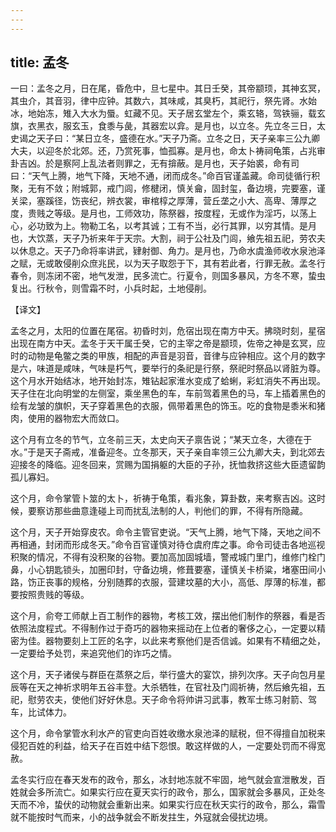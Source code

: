 ```yaml
---
---
---
```

title: 孟冬
---



一曰：孟冬之月，日在尾，昏危中，旦七星中。其日壬癸，其帝颛顼，其神玄冥，其虫介，其音羽，律中应钟。其数六，其味咸，其臭朽，其祀行，祭先肾。水始冰，地始冻，雉入大水为蜃。虹藏不见。天子居玄堂左个，乘玄辂，驾铁骊，载玄旗，衣黑衣，服玄玉，食黍与彘，其器宏以弇。是月也，以立冬。先立冬三日，太史谒之天子曰：“某日立冬，盛德在水。”天子乃斋。立冬之日，天子亲率三公九卿大夫，以迎冬於北郊。还，乃赏死事，恤孤寡。是月也，命太卜祷祠龟策，占兆审卦吉凶。於是察阿上乱法者则罪之，无有揜蔽。是月也，天子始裘，命有司曰：“天气上腾，地气下降，天地不通，闭而成冬。”命百官谨盖藏。命司徒循行积聚，无有不敛；附城郭，戒门闾，修楗闭，慎关龠，固封玺，备边境，完要塞，谨关梁，塞蹊径，饬丧纪，辨衣裳，审棺椁之厚薄，营丘垄之小大、高卑、薄厚之度，贵贱之等级。是月也，工师效功，陈祭器，按度程，无或作为淫巧，以荡上心，必功致为上。物勒工名，以考其诚；工有不当，必行其罪，以穷其情。是月也，大饮蒸，天子乃祈来年于天宗。大割，祠于公社及门闾，飨先祖五祀，劳农夫以休息之。天子乃命将率讲武，肄射御、角力。是月也，乃命水虞渔师收水泉池泽之赋，无或敢侵削众庶兆民，以为天子取怨于下，其有若此者，行罪无赦。孟冬行春令，则冻闭不密，地气发泄，民多流亡。行夏令，则国多暴风，方冬不寒，蛰虫复出。行秋令，则雪霜不时，小兵时起，土地侵削。

【译文】

孟冬之月，太阳的位置在尾宿。初昏时刘，危宿出现在南方中天。拂晓时刻，星宿出现在南方中天。孟冬于天干属壬癸，它的主宰之帝是颛顼，佐帝之神是玄冥，应时的动物是龟鳖之类的甲族，相配的声音是羽音，音律与应钟相应。这个月的数字是六，味道是咸味，气味是朽气，要举行的条祀是行祭，祭祀时祭品以肾脏为尊。这个月水开始结冰，地开始封冻，雉钻起家淮水变成了蛤蜊，彩虹消失不再出现。天子住在北向明堂的左侧室，乘坐黑色的车，车前驾着黑色的马，车上插着黑色的绘有龙皱的旗帜，天子穿着黑色的衣服，佩带着黑色的饰玉。吃的食物是黍米和猪肉，使用的器物宏大而敛口。

这个月有立冬的节气，立冬前三天，太史向天子禀告说；“某天立冬，大德在于水。”于是天子斋戒，准备迎冬。立冬那天，天子亲自率领三公九卿大夫，到北郊去迎接冬的降临。迎冬回来，赏赐为国捐躯的大臣的子孙，抚恤救挤这些大臣遗留韵孤儿寡妇。

这个月，命令掌管卜筮的太卜，祈祷于龟策，看兆象，算卦数，来考察吉凶。这时候，要察访那些曲意逢碰上司而扰乱法制的人，判他们的罪，不得有所隐藏。

这个月，天子开始穿皮农。命令主管官吏说。“天气上腾，地气下降，天地之间不再相通，封闭而形成冬天。”命令百官谨慎对待仓虞府库之事。命令司徒击各地巡视积聚的情况，不得有没积聚的谷物。要加高加固城墙，警戒城门里门，维修门栓门鼻，小心钥匙锁头，加圈印封，守备边境，修葺要塞，谨慎关卡桥粱，堵塞田间小路，饬正丧事的规格，分别随葬的衣服，营建坟墓的大小，高低、厚薄的标准，都要按照贵贱的等级。

这个月，俞夸工师献上百工制作的器物，考核工效，摆出他们制作的祭器，看是否依照法度程式。不得制作过于奇巧的器物来摇动在上位者的奢侈之心，一定要以精密为佳。器物要刻上工匠的名字，以此来考察他们是否信诚。如果有不精细之处，一定要给予处罚，来追究他们的诈巧之情。

这个月，天子诸侯与群臣在蒸祭之后，举行盛大的宴饮，排列次序。天子向包月星辰等在天之神祈求明年五谷丰登。大杀牺牲，在官社及门闾祈祷，然后飨先祖，五祀，慰劳农夫，使他们好好休息。天子命令将帅讲习武事，教军士练习射箭、驾车，比试体力。

这个月，命令掌管水利水产的官吏向百姓收缴水泉池泽的赋税，但不得擅自加税来侵犯百姓的利益，给天子在百姓中结下怨恨。敢这样做的人，一定要处罚而不得宽赦。

孟冬实行应在春天发布的政令，那幺，冰封地冻就不牢固，地气就会宣泄散发，百姓就会多所流亡。如果实行应在夏天实行的政令，那么，国家就会多暴风，正处冬天而不冷，蛰伏的动物就会重新出来。如果实行应在秋天实行的政令，那么，霜雪就不能按时气而来，小的战争就会不断发拄生，外寇就会侵扰边境。